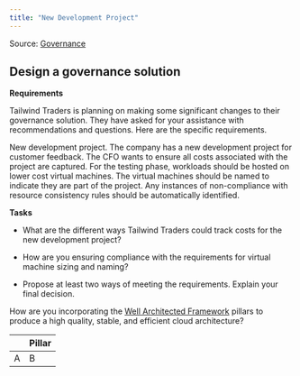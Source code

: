 ```yaml
---
title: "New Development Project"
---
```


Source: [Governance](https://github.com/MicrosoftLearning/AZ-305-DesigningMicrosoftAzureInfrastructureSolutions/blob/master/Instructions/CaseStudy/01-Governance.md)

<h2>Design a governance solution</h2>

**Requirements**

Tailwind Traders is planning on making some significant changes to their governance solution. They have asked for your assistance with recommendations and questions. Here are the specific requirements.

New development project. The company has a new development project for customer feedback. The CFO wants to ensure all costs associated with the project are captured. For the testing phase, workloads should be hosted on lower cost virtual machines. The virtual machines should be named to indicate they are part of the project. Any instances of non-compliance with resource consistency rules should be automatically identified.

**Tasks**

- What are the different ways Tailwind Traders could track costs for the new development project?

- How are you ensuring compliance with the requirements for virtual machine sizing and naming?

- Propose at least two ways of meeting the requirements. Explain your final decision.

How are you incorporating the [Well Architected Framework](https://learn.microsoft.com/en-us/azure/well-architected/) pillars to produce a high quality, stable, and efficient cloud architecture?

||Pillar||Description||
|--|--|
|A|B|
